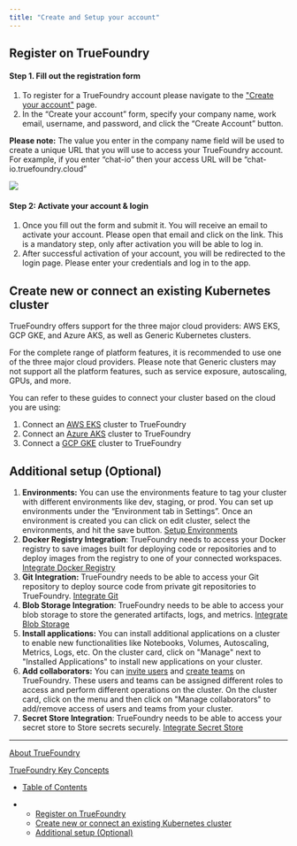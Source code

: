 ```yaml
---
title: "Create and Setup your account"
---
```


## Register on TrueFoundry

#### Step 1. Fill out the registration form

1. To register for a TrueFoundry account please navigate to the ["Create your account"](https://www.truefoundry.com/register) page.
2. In the “Create your account” form, specify your company name, work email, username, and password, and click the “Create Account” button.

**Please note:** The value you enter in the company name field will be used to create a unique URL that you will use to access your TrueFoundry account. For example, if you enter “chat-io” then your access URL will be “chat-io.truefoundry.cloud”

![](/images/docs/9274bb7fc8f93dbdcf85ef9d1724e542af33177b1f5d317239d192e315f77e66-Screenshot_2025-02-26_at_1.55.45_PM.png)

#### Step 2: Activate your account & login

1. Once you fill out the form and submit it. You will receive an email to activate your account. Please open that email and click on the link. This is a mandatory step, only after activation you will be able to log in.
2. After successful activation of your account, you will be redirected to the login page. Please enter your credentials and log in to the app.

## Create new or connect an existing Kubernetes cluster

TrueFoundry offers support for the three major cloud providers: AWS EKS, GCP GKE, and Azure AKS, as well as Generic Kubernetes clusters.

For the complete range of platform features, it is recommended to use one of the three major cloud providers. Please note that Generic clusters may not support all the platform features, such as service exposure, autoscaling, GPUs, and more.

You can refer to these guides to connect your cluster based on the cloud you are using:

1. Connect an [AWS EKS](doc:docs/overview) cluster to TrueFoundry
2. Connect an [Azure AKS](doc:docs/overview-2) cluster to TrueFoundry
3. Connect a [GCP GKE](doc:overview-1) cluster to TrueFoundry

## Additional setup (Optional)

1. **Environments:** You can use the environments feature to tag your cluster with different environments like dev, staging, or prod. You can set up environments under the “Environment tab in Settings”. Once an environment is created you can click on edit cluster, select the environments, and hit the save button. [Setup Environments](https://docs.truefoundry.com/docs/environments)
2. **Docker Registry Integration**: TrueFoundry needs to access your Docker registry to save images built for deploying code or repositories and to deploy images from the registry to one of your connected workspaces. [Integrate Docker Registry](doc:integrations-docker-registry)
3. **Git Integration:** TrueFoundry needs to be able to access your Git repository to deploy source code from private git repositories to TrueFoundry. [Integrate Git](doc:integrations-git)
4. **Blob Storage Integration**: TrueFoundry needs to be able to access your blob storage to store the generated artifacts, logs, and metrics. [Integrate Blob Storage](doc:integrations-blob-storage)
5. **Install applications:** You can install additional applications on a cluster to enable new functionalities like Notebooks, Volumes, Autoscaling, Metrics, Logs, etc. On the cluster card, click on "Manage" next to "Installed Applications" to install new applications on your cluster.
6. **Add collaborators:** You can [invite users](doc:collaboration#users) and [create teams](doc:collaboration#teams) on TrueFoundry. These users and teams can be assigned different roles to access and perform different operations on the cluster. On the cluster card, click on the menu and then click on "Manage collaborators" to add/remove access of users and teams from your cluster.
7. **Secret Store Integration**: TrueFoundry needs to be able to access your secret store to Store secrets securely. [Integrate Secret Store](doc:integrations-secret-store)

***

[About TrueFoundry](/docs/introduction)

[TrueFoundry Key Concepts](/docs/key-concepts)

* [Table of Contents](#)

* * [Register on TrueFoundry](#register-on-truefoundry)
  * [Create new or connect an existing Kubernetes cluster](#create-new-or-connect-an-existing-kubernetes-cluster)
  * [Additional setup (Optional)](#additional-setup-optional)
